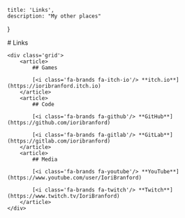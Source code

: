 
    title: 'Links',
    description: "My other places"
}

<div style={{textAlign: 'center'}}>
    # Links

    <div class='grid'>
        <article>
            ## Games

            [<i class='fa-brands fa-itch-io'/> **itch.io**](https://ioribranford.itch.io)
        </article>
        <article>
            ## Code
    
            [<i class='fa-brands fa-github'/> **GitHub**](https://github.com/ioribranford)

            [<i class='fa-brands fa-gitlab'/> **GitLab**](https://gitlab.com/ioribranford)
        </article>
        <article>
            ## Media

            [<i class='fa-brands fa-youtube'/> **YouTube**](https://www.youtube.com/user/IoriBranford)

            [<i class='fa-brands fa-twitch'/> **Twitch**](https://www.twitch.tv/IoriBranford)
        </article>
    </div>
</div>

